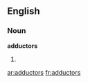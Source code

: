 ==English==

===Noun===
'''adductors'''

# {{plural of|[[adductor]]}}

[[ar:adductors]]
[[fr:adductors]]